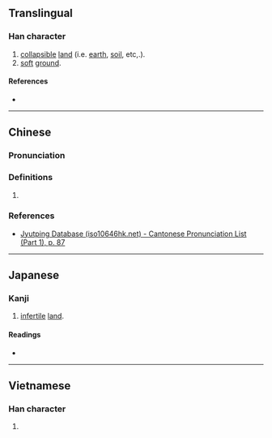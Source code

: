 {{character info}}
==Translingual==

===Han character===
{{Han char|rn=32|rad=土|as=08|sn=11|four=40148|canj=GYOJ|ids=⿰土卒}}

# [[collapsible]] [[land]] (i.e. [[earth]], [[soil]], etc,.).
# [[soft]] [[ground]].


====References====
* {{Han ref|kx=0230.280|dkj=05166|hdz=10456.100|uh=57E3|ud=22499|bh=D4BD|bd=54461}}

----

==Chinese==
{{zh-forms}}

===Pronunciation===
{{zh-pron
|m=suì
|c=seoi3
|mc=y
|oc=y
|cat=
}}

===Definitions===
{{zh-hanzi}}

# {{rfdef|zh|sort=土08}}

===References===
* [http://www.iso10646hk.net/jp/document/download.jsp Jyutping Database (iso10646hk.net) - Cantonese Pronunciation List (Part 1), p. 87]

----

==Japanese==

===Kanji===
{{ja-kanji|grade=|rs=土08}}

# [[infertile]] [[land]].

====Readings====
* {{ja-readings
|goon=すい, そち
|kanon=さい, そつ
|kun=[[かれつち]] (karetsuchi)}}

----

==Vietnamese==

===Han character===
{{vi-readings|reading=giót|rs=土08}}

# {{rfdef|vi|sort=土08}}